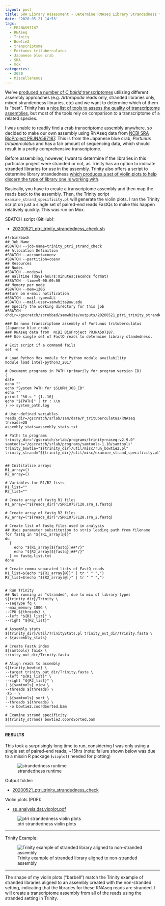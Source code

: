 ```yaml
---
layout: post
title: SRA Library Assessment - Determine RNAseq Library Strandedness from P.trituberculatus SRA BioProject PRJNA597187
date: '2020-05-21 14:53'
tags:
  - PRJNA597187
  - RNAseq
  - Trinity
  - Bowtie2
  - transcriptome
  - Portunus trituberculatus
  - Japanese blue crab
  - SRA
  - mox
categories:
  - 2020
  - Miscellaneous
---
```

We've [produced a number of _C.bairid_ transcriptomes](https://github.com/RobertsLab/resources/wiki/Genomic-Resources#transcriptomes) utilizing different assembly approaches (e.g. _Arthropoda_ reads only, stranded libraries only, mixed strandedness libraries, etc) and we want to determine which of them is "best". Trinity has a [nice list of tools to assess the quality of transcriptome assemblies](https://github.com/trinityrnaseq/trinityrnaseq/wiki/Transcriptome-Assembly-Quality-Assessment), but most of the tools rely on comparison to a transcriptome of a related species.

I was unable to readily find a crab transcriptome assembly anywhere, so decided to make our own assembly using RNAseq data from [NCBI SRA BioProject PRJNA597187](https://www.ncbi.nlm.nih.gov/bioproject/PRJNA597187/). This is from the Japanese blue crab, _Portunus trituberculatus_ and has a fair amount of sequencing data, which should result in a pretty comprehensive transcriptome.

Before assembling, however, I want to determine if the libraries in this particular project were stranded or not, as Trinity has an option to indicate stranded libraries for use in the assembly. Trinity also offers a script to determine library strandedness [which produces a set of violin plots to help discern the type of library one is working with](https://github.com/trinityrnaseq/trinityrnaseq/wiki/Examine-Strand-Specificity).

Basically, you have to create a transcriptome assembly and then map the reads back to the assembly. Then, the Trinity script `examine_strand_specificity.pl` will generate the violin plots. I ran the Trinity script on just a single set of paired-end reads FastQs to make this happen relatively quickly. This was run on Mox.

SBATCH script (GitHub):

- [20200521_ptri_trinity_strandedness_check.sh](https://github.com/RobertsLab/sams-notebook/blob/master/sbatch_scripts/20200521_ptri_trinity_strandedness_check.sh)

```shell
#!/bin/bash
## Job Name
#SBATCH --job-name=trinity_ptri_strand_check
## Allocation Definition
#SBATCH --account=coenv
#SBATCH --partition=coenv
## Resources
## Nodes
#SBATCH --nodes=1
## Walltime (days-hours:minutes:seconds format)
#SBATCH --time=9-00:00:00
## Memory per node
#SBATCH --mem=120G
##turn on e-mail notification
#SBATCH --mail-type=ALL
#SBATCH --mail-user=samwhite@uw.edu
## Specify the working directory for this job
#SBATCH --chdir=/gscratch/scrubbed/samwhite/outputs/20200521_ptri_trinity_strandedness_check

### De novo transcriptome assembly of Portunus trituberculatus (Japanese blue crab)
### RNAseq data from  NCBI BioProject PRJNA597187.
### Use single set of FastQ reads to determine library standedness.

# Exit script if a command fails
set -e

# Load Python Mox module for Python module availability
module load intel-python3_2017

# Document programs in PATH (primarily for program version ID)
{
date
echo ""
echo "System PATH for $SLURM_JOB_ID"
echo ""
printf "%0.s-" {1..10}
echo "${PATH}" | tr : \\n
} >> system_path.log

# User-defined variables
reads_dir=/gscratch/srlab/sam/data/P_trituberculatus/RNAseq
threads=28
assembly_stats=assembly_stats.txt

# Paths to programs
trinity_dir="/gscratch/srlab/programs/trinityrnaseq-v2.9.0"
samtools="/gscratch/srlab/programs/samtools-1.10/samtools"
trinity_bowtie="${trinity_dir}/util/misc/run_bowtie2.pl"
trinity_strand="${trinity_dir}/util/misc/examine_strand_specificity.pl"


## Inititalize arrays
R1_array=()
R2_array=()

# Variables for R1/R2 lists
R1_list=""
R2_list=""

# Create array of fastq R1 files
R1_array=("${reads_dir}"/SRR10757128.sra_1.fastq)

# Create array of fastq R2 files
R2_array=("${reads_dir}"/SRR10757128.sra_2.fastq)

# Create list of fastq files used in analysis
## Uses parameter substitution to strip leading path from filename
for fastq in "${!R1_array[@]}"
do
  {
    echo "${R1_array[${fastq}]##*/}"
    echo "${R2_array[${fastq}]##*/}"
  } >> fastq.list.txt
done

# Create comma-separated lists of FastQ reads
R1_list=$(echo "${R1_array[@]}" | tr " " ",")
R2_list=$(echo "${R2_array[@]}" | tr " " ",")


# Run Trinity
## Not running as "stranded", due to mix of library types
${trinity_dir}/Trinity \
--seqType fq \
--max_memory 100G \
--CPU ${threads} \
--left "${R1_list}" \
--right "${R2_list}"

# Assembly stats
${trinity_dir}/util/TrinityStats.pl trinity_out_dir/Trinity.fasta \
> ${assembly_stats}

# Create FastA index
${samtools} faidx \
trinity_out_dir/Trinity.fasta

# Align reads to assembly
${trinity_bowtie} \
--target trinity_out_dir/Trinity.fasta \
--left "${R1_list}" \
--right "${R2_list}" \
| ${samtools} view \
--threads ${threads} \
-Sb - \
| ${samtools} sort \
--threads ${threads} \
- -o bowtie2.coordSorted.bam

# Examine strand specificity
${trinity_strand} bowtie2.coordSorted.bam
```

---

#### RESULTS

This took a surprisingly long time to run, considering I was only using a single set of paired-end reads; ~15hrs (note: failure shown below was due to a missin R package (`vioplot`) needed for plotting)

![strandedness runtime](https://github.com/RobertsLab/sams-notebook/blob/master/images/screencaps/20200521_ptri_trinity_strandedness_check_runtime.png?raw=true)

Output folder:

- [20200521_ptri_trinity_strandedness_check](https://gannet.fish.washington.edu/Atumefaciens/20200521_ptri_trinity_strandedness_check/)

Violin plots (PDF):

- [ss_analysis.dat.vioplot.pdf](https://gannet.fish.washington.edu/Atumefaciens/20200521_ptri_trinity_strandedness_check/ss_analysis.dat.vioplot.pdf)

![ptri strandedness violin plots](https://github.com/RobertsLab/sams-notebook/blob/master/images/screencaps/20200521_ptri_trinity_strandedness_check_violin-plots.png?raw=true)

---

Trinity Example:

![Trinity example of stranded library aligned to non-stranded assembly](https://github.com/RobertsLab/sams-notebook/blob/master/images/screencaps/20200521_ptri_trinity_strandedness_check_trinity_violin-plots.png?raw=true)

---

The shape of my violin plots ("barbell") match the Trinity example of stranded libraries aligned to an assembly created with the non-stranded setting, indicating that the libraries for these RNAseq reads are stranded. I will create a transcriptome assembly from all of the reads using the stranded setting in Trinity.
